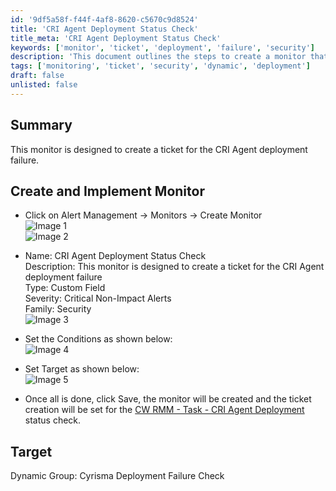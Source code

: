 ```yaml
---
id: '9df5a58f-f44f-4af8-8620-c5670c9d8524'
title: 'CRI Agent Deployment Status Check'
title_meta: 'CRI Agent Deployment Status Check'
keywords: ['monitor', 'ticket', 'deployment', 'failure', 'security']
description: 'This document outlines the steps to create a monitor that generates a ticket for CRI Agent deployment failures, ensuring timely alerts for critical non-impact issues.'
tags: ['monitoring', 'ticket', 'security', 'dynamic', 'deployment']
draft: false
unlisted: false
---
```

## Summary

This monitor is designed to create a ticket for the CRI Agent deployment failure.

## Create and Implement Monitor

- Click on Alert Management -> Monitors -> Create Monitor  
  ![Image 1](../../../static/img/CRI-Agent-Deployment-Status-Check/image_1.png)  
  ![Image 2](../../../static/img/CRI-Agent-Deployment-Status-Check/image_2.png)  

- Name: CRI Agent Deployment Status Check  
  Description: This monitor is designed to create a ticket for the CRI Agent deployment failure  
  Type: Custom Field  
  Severity: Critical Non-Impact Alerts  
  Family: Security  
  ![Image 3](../../../static/img/CRI-Agent-Deployment-Status-Check/image_3.png)  

- Set the Conditions as shown below:  
  ![Image 4](../../../static/img/CRI-Agent-Deployment-Status-Check/image_4.png)  

- Set Target as shown below:  
  ![Image 5](../../../static/img/CRI-Agent-Deployment-Status-Check/image_5.png)  

- Once all is done, click Save, the monitor will be created and the ticket creation will be set for the [CW RMM - Task - CRI Agent Deployment](https://proval.itglue.com/DOC-5078775-15298955) status check.

## Target

Dynamic Group: Cyrisma Deployment Failure Check












